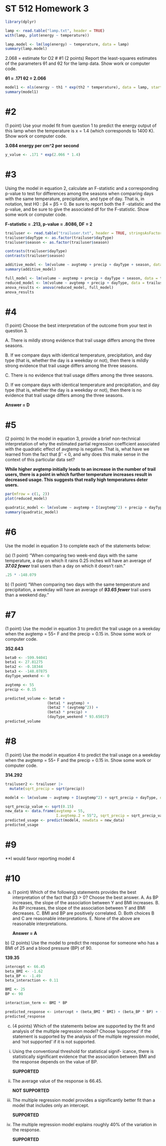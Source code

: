 # ST 512 Homework 3

```r
library(dplyr)
```

```r
lamp <- read.table("lamp.txt", header = TRUE)
with(lamp, plot(energy ~ temperature))
```

```r
lamp.model <- lm(log(energy) ~ temperature, data = lamp)
summary(lamp.model)
```

2.068 = estimate for O2 \# #1 (2 points) Report the least-squares estimates of the parameters θ1 and θ2 for the lamp data. Show work or computer code.

**θ1 = .171 θ2 = 2.066**

```r
model1 <- nls(energy ~ th1 * exp(th2 * temperature), data = lamp, start = list(th1 = 2.5, th2 = 2.068))
summary(model1)
```

# #2

(1 point) Use your model fit from question 1 to predict the energy output of this lamp when the temperature is x = 1.4 (which corresponds to 1400 K). Show work or computer code.

**3.084 energy per cm\^2 per second**

```r
y_value <- .171 * exp(2.066 * 1.4) 
```

# #3

Using the model in equation 2, calculate an F-statistic and a corresponding p-value to test for differences among the seasons when comparing days with the same temperature, precipitation, and type of day. That is, in notation, test H0 : β4 = β5 = 0. Be sure to report both the F -statistic and the p-value, and be sure to give the associated df for the F-statistic. Show some work or computer code.

**F-statistic = .213, p-value = .8086, DF = 2**

```r
trailuser <- read.table("trailuser.txt", header = TRUE, stringsAsFactors = TRUE)
trailuser$dayType <- as.factor(trailuser$dayType)
trailuser$season <- as.factor(trailuser$season)

contrasts(trailuser$dayType)
contrasts(trailuser$season)

additive_model <- lm(volume ~ avgtemp + precip + dayType + season, data = trailuser)
summary(additive_model)
```

```r
full_model <- lm(volume ~ avgtemp + precip + dayType + season, data = trailuser)
reduced_model <- lm(volume ~ avgtemp + precip + dayType, data = trailuser)
anova_results <- anova(reduced_model, full_model)
anova_results 
```

# #4

(1 point) Choose the best interpretation of the outcome from your test in question 3.

A. There is mildly strong evidence that trail usage differs among the three seasons.

B. If we compare days with identical temperature, precipitation, and day type (that is, whether the day is a weekday or not), then there is mildly strong evidence that trail usage differs among the three seasons.

C. There is no evidence that trail usage differs among the three seasons.

D. If we compare days with identical temperature and precipitation, and day type (that is, whether the day is a weekday or not), then there is no evidence that trail usage differs among the three seasons.

**Answer = D**

# #5

(2 points) In the model in equation 3, provide a brief non-technical interpretation of why the estimated partial regression coefficient associated with the quadratic effect of avgtemp is negative. That is, what have we learned from the fact that βˆ \< 0, and why does this make sense in the context of this particular data set?

**While higher avgtemp initially leads to an increase in the number of trail users, there is a point in which further temperature increases result in decreased usage. This suggests that really high temperatures deter users.**

```r
par(mfrow = c(1, 2)) 
plot(reduced_model)
```

```r
quadratic_model <- lm(volume ~ avgtemp + I(avgtemp^2) + precip + dayType, data = trailuser)
summary(quadratic_model)
```

# #6

Use the model in equation 3 to complete each of the statements below:

\(a\) (1 point) “When comparing two week-end days with the same temperature, a day on which it rains 0.25 inches will have an average of ***37.02 fewer*** trail users than a day on which it doesn’t rain.”

```r
.25 * -148.079
```

b\) (1 point) “When comparing two days with the same temperature and precipitation, a weekday will have an average of ***93.65 fewer*** trail users than a weekend day.”

# #7

(1 point) Use the model in equation 3 to predict the trail usage on a weekday when the avgtemp = 55◦ F and the precip = 0.15 in. Show some work or computer code.

**352.643**

```r
beta0 <- -599.94041
beta1 <- 27.81275
beta2 <- -0.18344
beta3 <- -148.07875
dayType_weekend <- 0

avgtemp <- 55
precip <- 0.15

predicted_volume <- beta0 + 
                   (beta1 * avgtemp) + 
                   (beta2 * (avgtemp^2)) + 
                   (beta3 * precip) + 
                   (dayType_weekend * 93.65017)
predicted_volume
```

# #8

(1 point) Use the model in equation 4 to predict the trail usage on a weekday when the avgtemp = 55◦ F and the precip = 0.15 in. Show some work or computer code.

**314.292**

```r
trailuser2 <- trailuser |>
  mutate(sqrt_precip = sqrt(precip))
```

```r
model4 <- lm(volume ~ avgtemp + I(avgtemp^2) + sqrt_precip + dayType, data = trailuser2)

sqrt_precip_value <- sqrt(0.15)
new_data <- data.frame(avgtemp = 55,
                       I.avgtemp.2 = 55^2, sqrt_precip = sqrt_precip_value, dayType = factor("weekday", levels = c("weekday", "weekend")))
predicted_usage <- predict(model4, newdata = new_data)
predicted_usage
```

# #9

**I would favor reporting model 4 

# #10

a)  (1 point) Which of the following statements provides the best interpretation of the fact that β3 \> 0? Choose the best answer. 
A. As BP increases, the slope of the association between Y and BMI increases. 
B. As BP increases, the slope of the association between Y and BMI decreases. 
C. BMI and BP are positively correlated. 
D. Both choices B and C are reasonable interpretations. 
E. None of the above are reasonable interpretations.

    **Answer = A**

b\) (2 points) Use the model to predict the response for someone who has a BMI of 25 and a blood pressure (BP) of 90.

**139.35**

```r
intercept <- 66.45
beta_BMI <- -1.62
beta_BP <- -1.49
beta_interaction <- 0.11

BMI <- 25
BP <- 90

interaction_term <- BMI * BP

predicted_response <- intercept + (beta_BMI * BMI) + (beta_BP * BP) + (beta_interaction * interaction_term)
predicted_response
```

(c) (4 points) Which of the statements below are supported by the fit and analysis of the multiple regression model? Choose ’supported’ if the statement is supported by the analysis of the multiple regression model, and ‘not supported’ if it is not supported.

<!-- -->

i)  Using the conventional threshold for statistical signif- icance, there is statistically significant evidence that the association between BMI and the response depends on the value of BP.

    **SUPPORTED**

<!-- -->

(ii) The average value of the response is 66.45.

     **NOT SUPPORTED**

(iii) The multiple regression model provides a significantly better fit than a model that includes only an intercept.

      **SUPPORTED**

(iv) The multiple regression model explains roughly 40% of the variation in the response.

     **SUPPORTED**
